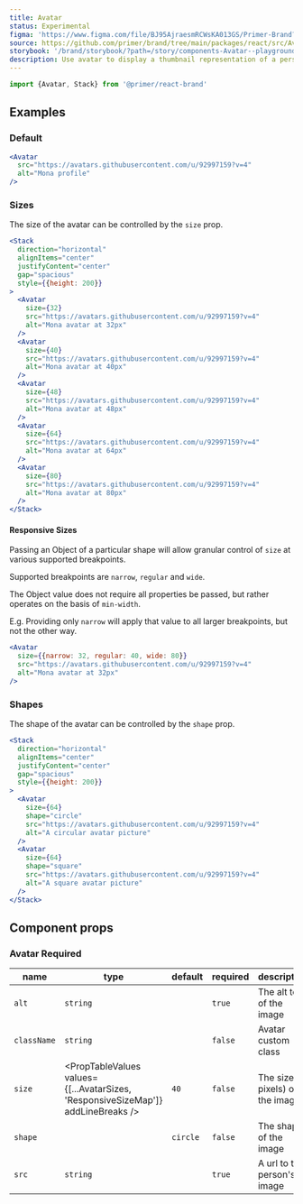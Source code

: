 ```yaml
---
title: Avatar
status: Experimental
figma: 'https://www.figma.com/file/BJ95AjraesmRCWsKA013GS/Primer-Brand?node-id=543%3A19830&t=Be91VGjX2BANJnQc-11'
source: https://github.com/primer/brand/tree/main/packages/react/src/Avatar/Avatar.tsx
storybook: '/brand/storybook/?path=/story/components-Avatar--playground'
description: Use avatar to display a thumbnail representation of a person.
---
```




```js
import {Avatar, Stack} from '@primer/react-brand'
```

## Examples

### Default

```jsx live
<Avatar
  src="https://avatars.githubusercontent.com/u/92997159?v=4"
  alt="Mona profile"
/>
```

### Sizes

The size of the avatar can be controlled by the `size` prop.

```jsx live
<Stack
  direction="horizontal"
  alignItems="center"
  justifyContent="center"
  gap="spacious"
  style={{height: 200}}
>
  <Avatar
    size={32}
    src="https://avatars.githubusercontent.com/u/92997159?v=4"
    alt="Mona avatar at 32px"
  />
  <Avatar
    size={40}
    src="https://avatars.githubusercontent.com/u/92997159?v=4"
    alt="Mona avatar at 40px"
  />
  <Avatar
    size={48}
    src="https://avatars.githubusercontent.com/u/92997159?v=4"
    alt="Mona avatar at 48px"
  />
  <Avatar
    size={64}
    src="https://avatars.githubusercontent.com/u/92997159?v=4"
    alt="Mona avatar at 64px"
  />
  <Avatar
    size={80}
    src="https://avatars.githubusercontent.com/u/92997159?v=4"
    alt="Mona avatar at 80px"
  />
</Stack>
```

#### Responsive Sizes

Passing an Object of a particular shape will allow granular control of `size` at various supported breakpoints.

Supported breakpoints are `narrow`, `regular` and `wide`.

The Object value does not require all properties be passed, but rather operates on the basis of `min-width`.

E.g. Providing only `narrow` will apply that value to all larger breakpoints, but not the other way.

```jsx live
<Avatar
  size={{narrow: 32, regular: 40, wide: 80}}
  src="https://avatars.githubusercontent.com/u/92997159?v=4"
  alt="Mona avatar at 32px"
/>
```

### Shapes

The shape of the avatar can be controlled by the `shape` prop.

```jsx live
<Stack
  direction="horizontal"
  alignItems="center"
  justifyContent="center"
  gap="spacious"
  style={{height: 200}}
>
  <Avatar
    size={64}
    shape="circle"
    src="https://avatars.githubusercontent.com/u/92997159?v=4"
    alt="A circular avatar picture"
  />
  <Avatar
    size={64}
    shape="square"
    src="https://avatars.githubusercontent.com/u/92997159?v=4"
    alt="A square avatar picture"
  />
</Stack>
```

## Component props

### Avatar <Label>Required</Label>

| name        | type                                                                             | default  | required | description                       |
| ----------- | -------------------------------------------------------------------------------- | -------- | -------- | --------------------------------- |
| `alt`       | `string`                                                                         |          | `true`   | The alt text of the image         |
| `className` | `string`                                                                         |          | `false`  | Avatar custom class               |
| `size`      | <PropTableValues values={[...AvatarSizes, 'ResponsiveSizeMap']} addLineBreaks /> | `40`     | `false`  | The size (in pixels) of the image |
| `shape`     | <PropTableValues values={AvatarShapes} addLineBreaks />                          | `circle` | `false`  | The shape of the image            |
| `src`       | `string`                                                                         |          | `true`   | A url to the person's image       |
